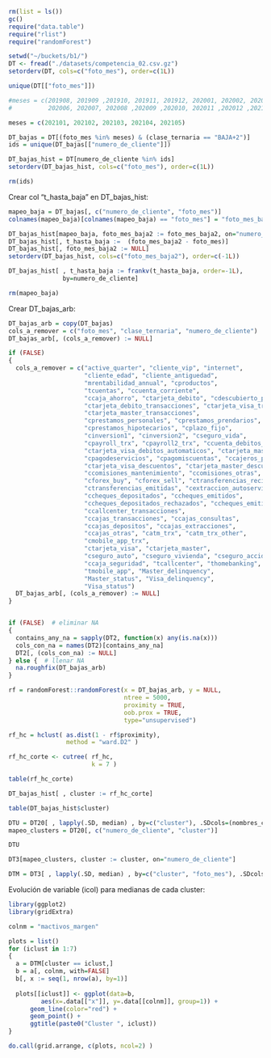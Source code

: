 ```r
rm(list = ls())
gc()
require("data.table")
require("rlist")
require("randomForest")
```

```r
setwd("~/buckets/b1/")
DT <- fread("./datasets/competencia_02.csv.gz")
setorderv(DT, cols=c("foto_mes"), order=c(1L))
```

```r
unique(DT[["foto_mes"]])
```

```r
#meses = c(201908, 201909 ,201910, 201911, 201912, 202001, 202002, 202003 ,202004 ,202005,
#          202006, 202007, 202008 ,202009 ,202010, 202011 ,202012 ,202101 ,202102, 202103 ,202104 ,202105)

meses = c(202101, 202102, 202103, 202104, 202105)

DT_bajas = DT[(foto_mes %in% meses) & (clase_ternaria == "BAJA+2")]
ids = unique(DT_bajas[["numero_de_cliente"]])

DT_bajas_hist = DT[numero_de_cliente %in% ids]
setorderv(DT_bajas_hist, cols=c("foto_mes"), order=c(1L))

rm(ids)
```


Crear col "t_hasta_baja" en DT_bajas_hist:
```r
mapeo_baja = DT_bajas[, c("numero_de_cliente", "foto_mes")]
colnames(mapeo_baja)[colnames(mapeo_baja) == "foto_mes"] = "foto_mes_baja2"

DT_bajas_hist[mapeo_baja, foto_mes_baja2 := foto_mes_baja2, on="numero_de_cliente"]
DT_bajas_hist[, t_hasta_baja :=  (foto_mes_baja2 - foto_mes)]
DT_bajas_hist[, foto_mes_baja2 := NULL]
setorderv(DT_bajas_hist, cols=c("foto_mes_baja2"), order=c(-1L))

DT_bajas_hist[ , t_hasta_baja := frankv(t_hasta_baja, order=-1L), 
               by=numero_de_cliente]

rm(mapeo_baja)
```


Crear DT_bajas_arb:
```r
DT_bajas_arb = copy(DT_bajas)
cols_a_remover = c("foto_mes", "clase_ternaria", "numero_de_cliente")
DT_bajas_arb[, (cols_a_remover) := NULL]

if (FALSE)
{
  cols_a_remover = c("active_quarter", "cliente_vip", "internet",
                     "cliente_edad", "cliente_antiguedad",
                     "mrentabilidad_annual", "cproductos",
                     "tcuentas", "ccuenta_corriente",
                     "ccaja_ahorro", "ctarjeta_debito", "cdescubierto_preacordado",
                     "ctarjeta_debito_transacciones", "ctarjeta_visa_transacciones",
                     "ctarjeta_master_transacciones",
                     "cprestamos_personales", "cprestamos_prendarios", 
                     "cprestamos_hipotecarios", "cplazo_fijo",
                     "cinversion1", "cinversion2", "cseguro_vida",
                     "cpayroll_trx", "cpayroll2_trx", "ccuenta_debitos_automaticos",
                     "ctarjeta_visa_debitos_automaticos", "ctarjeta_master_debitos_automaticos",
                     "cpagodeservicios", "cpagomiscuentas", "ccajeros_propios_descuentos",
                     "ctarjeta_visa_descuentos", "ctarjeta_master_descuentos",
                     "ccomisiones_mantenimiento", "ccomisiones_otras", "cforex",
                     "cforex_buy", "cforex_sell", "ctransferencias_recibidas",
                     "ctransferencias_emitidas", "cextraccion_autoservicio",
                     "ccheques_depositados", "ccheques_emitidos",
                     "ccheques_depositados_rechazados", "ccheques_emitidos_rechazados",
                     "ccallcenter_transacciones",
                     "ccajas_transacciones", "ccajas_consultas",
                     "ccajas_depositos", "ccajas_extracciones",
                     "ccajas_otras", "catm_trx", "catm_trx_other",
                     "cmobile_app_trx",
                     "ctarjeta_visa", "ctarjeta_master",
                     "cseguro_auto", "cseguro_vivienda", "cseguro_accidentes_personales",
                     "ccaja_seguridad", "tcallcenter", "thomebanking",
                     "tmobile_app", "Master_delinquency",
                     "Master_status", "Visa_delinquency",
                     "Visa_status")
  DT_bajas_arb[, (cols_a_remover) := NULL]
}


if (FALSE)  # eliminar NA
{
  contains_any_na = sapply(DT2, function(x) any(is.na(x)))
  cols_con_na = names(DT2)[contains_any_na]
  DT2[, (cols_con_na) := NULL]
} else {  # llenar NA
  na.roughfix(DT_bajas_arb)
}

```

```r
rf = randomForest::randomForest(x = DT_bajas_arb, y = NULL, 
                                ntree = 5000, 
                                proximity = TRUE,
                                oob.prox = TRUE,
                                type="unsupervised")
```

```r
rf_hc = hclust( as.dist(1 - rf$proximity), 
                method = "ward.D2" )
```

```r
rf_hc_corte <- cutree( rf_hc, 
                       k = 7 )
```

```r
table(rf_hc_corte)
```

```r
DT_bajas_hist[ , cluster := rf_hc_corte]
```

```r
table(DT_bajas_hist$cluster)
```




```r
DTU = DT20[ , lapply(.SD, median) , by=c("cluster"), .SDcols=(nombres_cols_dt2) ]
mapeo_clusters = DT20[, c("numero_de_cliente", "cluster")]
```

```r
DTU
```

```r
DT3[mapeo_clusters, cluster := cluster, on="numero_de_cliente"]
```

```r
DTM = DT3[ , lapply(.SD, median) , by=c("cluster", "foto_mes"), .SDcols=sapply(DT3, is.numeric) ]
```

Evolución de variable (icol) para medianas de cada cluster: 
```r
library(ggplot2)
library(gridExtra)

colnm = "mactivos_margen"

plots = list()
for (iclust in 1:7)
{
  a = DTM[cluster == iclust,]
  b = a[, colnm, with=FALSE]
  b[, x := seq(1, nrow(a), by=1)]
  
  plots[[iclust]] <- ggplot(data=b, 
         aes(x=.data[["x"]], y=.data[[colnm]], group=1)) +
      geom_line(color="red") +
      geom_point() +
      ggtitle(paste0("Cluster ", iclust))
}

do.call(grid.arrange, c(plots, ncol=2) )
```
